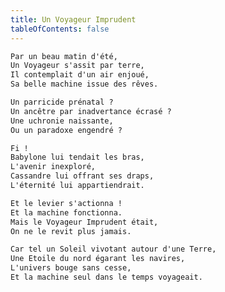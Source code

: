```yaml
---
title: Un Voyageur Imprudent
tableOfContents: false
---
```



```txt wrap
Par un beau matin d'été,
Un Voyageur s'assit par terre,
Il contemplait d'un air enjoué,
Sa belle machine issue des rêves.

Un parricide prénatal ?
Un ancêtre par inadvertance écrasé ?
Une uchronie naissante,
Ou un paradoxe engendré ?

Fi !
Babylone lui tendait les bras,
L'avenir inexploré,
Cassandre lui offrant ses draps,
L'éternité lui appartiendrait.

Et le levier s'actionna !
Et la machine fonctionna.
Mais le Voyageur Imprudent était,
On ne le revit plus jamais.

Car tel un Soleil vivotant autour d'une Terre,
Une Etoile du nord égarant les navires,
L'univers bouge sans cesse,
Et la machine seul dans le temps voyageait.
```

<ByNcDcCc title="Un Voyageur Imprudent" year="2006" />